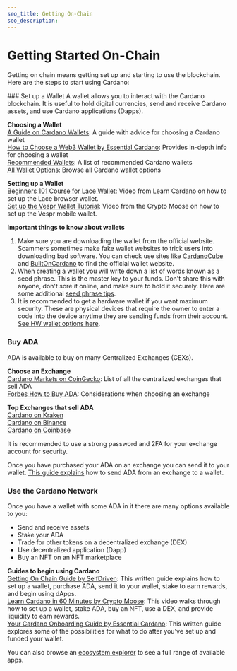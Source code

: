 ```yaml
---
seo_title: Getting On-Chain
seo_description: 
---
```



# Getting Started On-Chain

Getting on chain means getting set up and starting to use the blockchain. Here are the steps to start using Cardano: 

<Steps>
### Set up a Wallet
A wallet allows you to interact with the Cardano blockchain. It is useful to hold digital currencies, send and receive Cardano assets, and use Cardano applications (Dapps). 

**Choosing a Wallet**  
[A Guide on Cardano Wallets](https://medium.com/blockchain-biz/a-guide-on-cardano-wallets-e623bc1175aa): A guide with advice for choosing a Cardano wallet  
[How to Choose a Web3 Wallet by Essential Cardano](https://www.essentialcardano.io/article/how-to-choose-a-web3-wallet): Provides in-depth info for choosing a wallet  
[Recommended Wallets](https://www.cada.news/best-cardano-ada-wallets/): A list of recommended Cardano wallets  
[All Wallet Options](https://www.cardanocube.io/collections/wallets): Browse all Cardano wallet options  

**Setting up a Wallet**  
[Beginners 101 Course for Lace Wallet](https://learncardano.io/courses/lace-wallet/): Video from Learn Cardano on how to set up the Lace browser wallet.  
[Set up the Vespr Wallet Tutorial](https://www.youtube.com/watch?v=XrNSFL87HFk): Video from the Crypto Moose on how to set up the Vespr mobile wallet.  

**Important things to know about wallets**
1. Make sure you are downloading the wallet from the official website. Scammers sometimes make fake wallet websites to trick users into downloading bad software. You can check use sites like [CardanoCube](https://www.cardanocube.io/collections/wallets) and [BuiltOnCardano](https://builtoncardano.com/ecosystem/wallets) to find the official wallet website.  
2. When creating a wallet you will write down a list of words known as a seed phrase. This is the master key to your funds. Don't share this with anyone, don't sore it online, and make sure to hold it securely. Here are some additional [seed phrase tips](https://www.reddit.com/r/cardano/wiki/wallets/seedphrase/).
3. It is recommended to get a hardware wallet if you want maximum security. These are physical devices that require the owner to enter a code into the device anytime they are sending funds from their account. [See HW wallet options here](https://builtoncardano.com/ecosystem/hardware-wallet). 

### Buy ADA
ADA is available to buy on many Centralized Exchanges (CEXs). 

**Choose an Exchange**  
[Cardano Markets on CoinGecko](https://www.coingecko.com/en/coins/cardano#markets): List of all the centralized exchanges that sell ADA  
[Forbes How to Buy ADA](https://www.forbes.com/advisor/au/investing/cryptocurrency/how-to-buy-cardano-ada/): Considerations when choosing an exchange

**Top Exchanges that sell ADA**  
[Cardano on Kraken](https://www.kraken.com/learn/buy-cardano-ada)  
[Cardano on Binance](https://www.binance.com/en/how-to-buy/cardano)  
[Cardano on Coinbase](https://www.coinbase.com/how-to-buy/cardano)  

It is recommended to use a strong password and 2FA for your exchange account for security. 

Once you have purchased your ADA on an exchange you can send it to your wallet. [This guide explains](https://help.sundaeswap.finance/en/articles/5852067-how-to-transfer-your-ada-to-a-non-custodial-wallet) how to send ADA from an exchange to a wallet. 


### Use the Cardano Network
Once you have a wallet with some ADA in it there are many options available to you:  
- Send and receive assets
- Stake your ADA  
- Trade for other tokens on a decentralized exchange (DEX)  
- Use decentralized application (Dapp)  
- Buy an NFT on an NFT marketplace

**Guides to begin using Cardano**  
[Getting On Chain Guide by SelfDriven](https://buildingoncardano.dev/getting-on-chain): This written guide explains how to set up a wallet, purchase ADA, send it to your wallet, stake to earn rewards, and begin using dApps.  
[Learn Cardano in 60 Minutes by Crypto Moose](https://www.youtube.com/watch?v=T0uik05RW-U): This video walks through how to set up a wallet, stake ADA, buy an NFT, use a DEX, and provide liquidity to earn rewards.      
[Your Cardano Onboarding Guide by Essential Cardano](https://www.essentialcardano.io/article/your-cardano-onboarding-guide): This written guide explores some of the possibilities for what to do after you've set up and funded your wallet. 

You can also browse an [ecosystem explorer]() to see a full range of available apps. 
</Steps>
